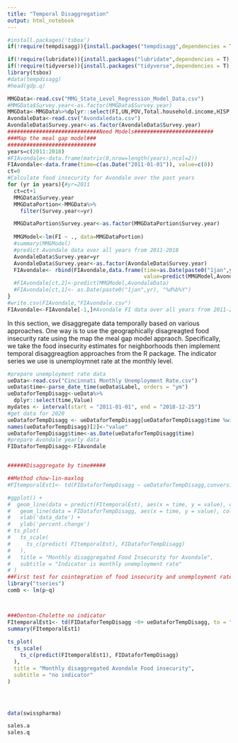 ---
title: "Temporal Disaggregation"
output: html_notebook
---

 

```{r load packages}
#install.packages('tsbox')
if(!require(tempdisagg)){install.packages("tempdisagg",dependencies = T);library(tempdisagg)}else{library(tempdisagg)}

if(!require(lubridate)){install.packages("lubridate",dependencies = T);library(lubridate)}else{library(lubridate)}
if(!require(tidyverse)){install.packages("tidyverse",dependencies = T);library(tidyverse)}else{library(tidyverse)}
library(tsbox)
#data(tempdisagg)
#head(gdp.q)
```

```{r Geographic disaggergation to neighborhoods from 20xx to 2018}
MMGData<-read.csv("MMG_State_Level_Regression_Model_Data.csv")
#MMGData$Survey.year<-as.factor(MMGData$Survey.year)
MMGData<-MMGData%>%dplyr::select(FI,UN,POV,Total.household.income,HISP,BLACK,OWN,DSBL,State,Survey.year)
AvondaleData<-read.csv("Avondaledata.csv")
AvondaleData$Survey.year<-as.factor(AvondaleData$Survey.year)
#############################Need Models#########################
###Map the meal gap model###
############################
years=c(2011:2018)
#FIAvondale<-data.frame(matrix(0,nrow=length(years),ncol=2))
FIAvondale<-data.frame(time=c(as.Date("2011-01-01")), value=c(0))
ct=0
#Calculate food insecurity for Avondale over the past years
for (yr in years){#yr=2011
  ct=ct+1
  MMGData$Survey.year
  MMGDataPortion<-MMGData%>%
    filter(Survey.year<=yr)

  MMGDataPortion$Survey.year<-as.factor(MMGDataPortion$Survey.year)
  
  MMGModel<-lm(FI ~ ., data=MMGDataPortion) 
  #summary(MMGModel)
  #predict Avondale data over all years from 2011-2018
  AvondaleData$Survey.year=yr
  AvondaleData$Survey.year<-as.factor(AvondaleData$Survey.year)
  FIAvondale<- rbind(FIAvondale,data.frame(time=as.Date(paste0("1jan",yr), "%d%b%Y"),
                                           value=predict(MMGModel,AvondaleData)*100))
  #FIAvondale[ct,2]<-predict(MMGModel,AvondaleData)
  #FIAvondale[ct,1]<- as.Date(paste0("1jan",yr), "%d%b%Y")
}
#write.csv(FIAvondale,"FIAvondale.csv")
FIAvondale<-FIAvondale[-1,]#Avondale FI data over all years from 2011-2018

```



In this section, we disaggregate data temporally based on various approaches. One way is to use the geographically disagreagted food insecurity rate using the map the meal gap model appraoch. Specifically, we take the food insecurity estimates for neighborhoods then implement temporal disaggreagtion approaches from the R package. The indicator series we use is unemploymnet rate at the monthly level.  
```{r disaggregate FI from yearly to temporally using UE as indicator}
#prepare unemployment rate data
ueData<-read.csv("Cincinnati Monthly Unemployment Rate.csv")
ueData$time<-parse_date_time(ueData$Label, orders = "ym")
ueDataforTempDisagg<-ueData%>%
  dplyr::select(time,Value)
mydates <- interval(start = "2011-01-01", end = "2018-12-25")
#get data for 2020
ueDataforTempDisagg <- ueDataforTempDisagg[ueDataforTempDisagg$time %within% mydates,]
names(ueDataforTempDisagg)[2]<-"value"
ueDataforTempDisagg$time<-as.Date(ueDataforTempDisagg$time)
#prepare Avondale yearly data
FIDataforTempDisagg<-FIAvondale


######Disaggregate by time#####

##Method chow-lin-maxlog
#FItemporalEst1<- td(FIDataforTempDisagg ~ ueDataforTempDisagg,conversion = "mean", to = "monthly",method="chow-lin-fixed",fixed.rho = 0.7)

#ggplot() + 
#  geom_line(data = predict(FItemporalEst), aes(x = time, y = value), color = "red") +
#   geom_line(data = FIDataforTempDisagg, aes(x = time, y = value), color = "blue") +
#   xlab('data_date') +
#   ylab('percent.change')
# ts_plot(
#   ts_scale(
#     ts_c(predict( FItemporalEst), FIDataforTempDisagg)
#   ),
#   title = "Monthly disaggregated Food Insecurity for Avondale",
#   subtitle = "Indicator is monthly unemployment rate"
# )
##First test for cointegration of food insecurity and unemployment rate using augmented Dickey-Fuller test
library("tseries")
comb <- lm(p~q)



###Denton-Cholette no indicator
FItemporalEst1<- td(FIDataforTempDisagg ~0+ ueDataforTempDisagg, to = "monthly",conversion = "mean",method="fernandez")
summary(FItemporalEst1)
 
ts_plot(
  ts_scale(
    ts_c(predict(FItemporalEst1), FIDataforTempDisagg)
  ),
  title = "Monthly disaggregated Avondale Food insecurity",
  subtitle = "no indicator"
)




data(swisspharma)

sales.a
sales.q

```